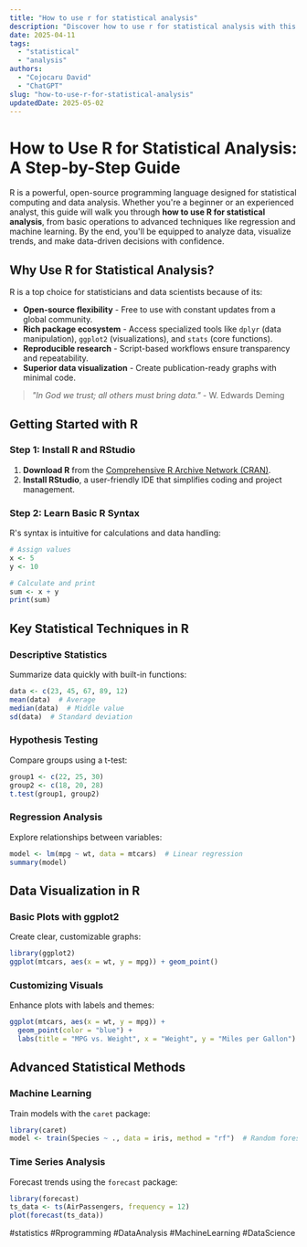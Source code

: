 ```yaml
---
title: "How to use r for statistical analysis"
description: "Discover how to use r for statistical analysis with this in-depth guide, providing actionable insights and practical tips to boost your knowledge and results."
date: 2025-04-11
tags:
  - "statistical"
  - "analysis"
authors:
  - "Cojocaru David"
  - "ChatGPT"
slug: "how-to-use-r-for-statistical-analysis"
updatedDate: 2025-05-02
---
```


# How to Use R for Statistical Analysis: A Step-by-Step Guide  

R is a powerful, open-source programming language designed for statistical computing and data analysis. Whether you're a beginner or an experienced analyst, this guide will walk you through **how to use R for statistical analysis**, from basic operations to advanced techniques like regression and machine learning. By the end, you'll be equipped to analyze data, visualize trends, and make data-driven decisions with confidence.  

## Why Use R for Statistical Analysis?  

R is a top choice for statisticians and data scientists because of its:  

- **Open-source flexibility** - Free to use with constant updates from a global community.  
- **Rich package ecosystem** - Access specialized tools like `dplyr` (data manipulation), `ggplot2` (visualizations), and `stats` (core functions).  
- **Reproducible research** - Script-based workflows ensure transparency and repeatability.  
- **Superior data visualization** - Create publication-ready graphs with minimal code.  

> _"In God we trust; all others must bring data."_ - W. Edwards Deming  

## Getting Started with R  

### Step 1: Install R and RStudio  

1. **Download R** from the [Comprehensive R Archive Network (CRAN)](https://cran.r-project.org/).  
2. **Install RStudio**, a user-friendly IDE that simplifies coding and project management.  

### Step 2: Learn Basic R Syntax  

R's syntax is intuitive for calculations and data handling:  

```r
# Assign values  
x <- 5  
y <- 10  

# Calculate and print  
sum <- x + y  
print(sum)  
```  

## Key Statistical Techniques in R  

### Descriptive Statistics  

Summarize data quickly with built-in functions:  

```r
data <- c(23, 45, 67, 89, 12)  
mean(data)  # Average  
median(data)  # Middle value  
sd(data)  # Standard deviation  
```  

### Hypothesis Testing  

Compare groups using a t-test:  

```r
group1 <- c(22, 25, 30)  
group2 <- c(18, 20, 28)  
t.test(group1, group2)  
```  

### Regression Analysis  

Explore relationships between variables:  

```r
model <- lm(mpg ~ wt, data = mtcars)  # Linear regression  
summary(model)  
```  

## Data Visualization in R  

### Basic Plots with ggplot2  

Create clear, customizable graphs:  

```r
library(ggplot2)  
ggplot(mtcars, aes(x = wt, y = mpg)) + geom_point()  
```  

### Customizing Visuals  

Enhance plots with labels and themes:  

```r
ggplot(mtcars, aes(x = wt, y = mpg)) +  
  geom_point(color = "blue") +  
  labs(title = "MPG vs. Weight", x = "Weight", y = "Miles per Gallon")  
```  

## Advanced Statistical Methods  

### Machine Learning  

Train models with the `caret` package:  

```r
library(caret)  
model <- train(Species ~ ., data = iris, method = "rf")  # Random forest  
```  

### Time Series Analysis  

Forecast trends using the `forecast` package:  

```r
library(forecast)  
ts_data <- ts(AirPassengers, frequency = 12)  
plot(forecast(ts_data))  
```  

#statistics #Rprogramming #DataAnalysis #MachineLearning #DataScience